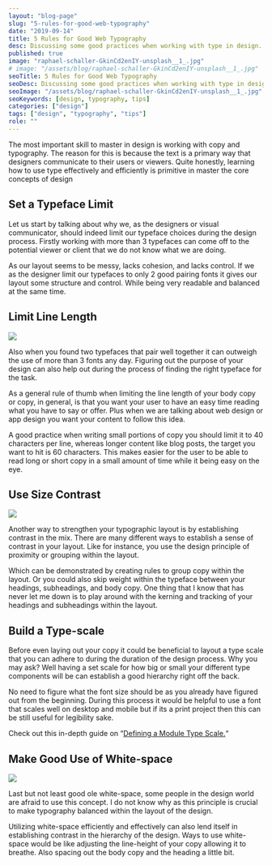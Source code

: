 ```yaml
---
layout: "blog-page"
slug: "5-rules-for-good-web-typography"
date: "2019-09-14"
title: 5 Rules for Good Web Typography
desc: Discussing some good practices when working with type in design.
published: true
image: "raphael-schaller-GkinCd2enIY-unsplash__1_.jpg"
# image: "/assets/blog/raphael-schaller-GkinCd2enIY-unsplash__1_.jpg"
seoTitle: 5 Rules for Good Web Typography
seoDesc: Discussing some good practices when working with type in design.
seoImage: "/assets/blog/raphael-schaller-GkinCd2enIY-unsplash__1_.jpg"
seoKeywords: [design, typography, tips]
categories: ["design"]
tags: ["design", "typography", "tips"]
role: ""
---
```


The most important skill to master in design is working with copy and typography. The reason for this is because the text is a primary way that designers communicate to their users or viewers. Quite honestly, learning how to use type effectively and efficiently is primitive in master the core concepts of design

## Set a Typeface Limit

Let us start by talking about why we, as the designers or visual communicator, should indeed limit our typeface choices during the design process. Firstly working with more than 3 typefaces can come off to the potential viewer or client that we do not know what we are doing.

As our layout seems to be messy, lacks cohesion, and lacks control. If we as the designer limit our typefaces to only 2 good pairing fonts it gives our layout some structure and control. While being very readable and balanced at the same time.

## Limit Line Length

![](/assets/blog/Screen-Shot-2.png)

Also when you found two typefaces that pair well together it can outweigh the use of more than 3 fonts any day. Figuring out the purpose of your design can also help out during the process of finding the right typeface for the task.

As a general rule of thumb when limiting the line length of your body copy or copy, in general, is that you want your user to have an easy time reading what you have to say or offer. Plus when we are talking about web design or app design you want your content to follow this idea.

A good practice when writing small portions of copy you should limit it to 40 characters per line, whereas longer content like blog posts, the target you want to hit is 60 characters. This makes easier for the user to be able to read long or short copy in a small amount of time while it being easy on the eye.

## Use Size Contrast

![](/assets/blog/1_3QOe-OP8G4tnPytKKV-80g.png)

Another way to strengthen your typographic layout is by establishing contrast in the mix. There are many different ways to establish a sense of contrast in your layout. Like for instance, you use the design principle of proximity or grouping within the layout.

Which can be demonstrated by creating rules to group copy within the layout. Or you could also skip weight within the typeface between your headings, subheadings, and body copy. One thing that I know that has never let me down is to play around with the kerning and tracking of your headings and subheadings within the layout.

## Build a Type-scale

Before even laying out your copy it could be beneficial to layout a type scale that you can adhere to during the duration of the design process. Why you may ask? Well having a set scale for how big or small your different type components will be can establish a good hierarchy right off the back.

No need to figure what the font size should be as you already have figured out from the beginning. During this process it would be helpful to use a font that scales well on desktop and mobile but if its a print project then this can be still useful for legibility sake.

Check out this in-depth guide on “[Defining a Module Type Scale.](https://blog.prototypr.io/defining-a-modular-type-scale-for-web-ui-51acd5df31aa)“

## Make Good Use of White-space

![](/assets/blog/ammar-elamir-I6wOgnAK1TI-unsplash.jpg)

Last but not least good ole white-space, some people in the design world are afraid to use this concept. I do not know why as this principle is crucial to make typography balanced within the layout of the design.

Utilizing white-space efficiently and effectively can also lend itself in establishing contrast in the hierarchy of the design. Ways to use white-space would be like adjusting the line-height of your copy allowing it to breathe. Also spacing out the body copy and the heading a little bit.
